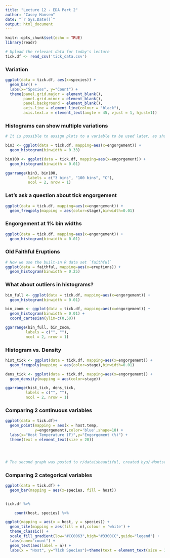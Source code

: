 ```yaml
---
title: "Lecture 12 - EDA Part 2"
author: "Casey Hansen"
date: "`r Sys.Date()`"
output: html_document
---
```


```r
knitr::opts_chunk$set(echo = TRUE)
library(readr)

# Upload the relevant data for today's lecture
tick.df <- read_csv('tick_data.csv')
```

### Variation
```r

ggplot(data = tick.df, aes(x=species)) + 
  geom_bar() +
  labs(x="Species", y="Count") + 
  theme(panel.grid.major = element_blank(), 
        panel.grid.minor = element_blank(),
        panel.background = element_blank(), 
        axis.line = element_line(colour = "black"),
        axis.text.x = element_text(angle = 45, vjust = 1, hjust=1))

```

### Histograms can show multiple variations
```r

# It is possible to assign plots to a variable to be used later, as shown here

bin3 <- ggplot(data = tick.df, mapping=aes(x=engorgement)) + 
  geom_histogram(binwidth = 0.33)

bin100 <- ggplot(data = tick.df, mapping=aes(x=engorgement)) + 
  geom_histogram(binwidth = 0.01)

ggarrange(bin3, bin100, 
          labels = c("3 bins", "100 bins", "C"),
          ncol = 2, nrow = 1)
```

### Let’s ask a question about tick engorgement
```r
ggplot(data = tick.df, mapping=aes(x=engorgement)) + 
  geom_freqpoly(mapping = aes(color=stage),binwidth=0.01)
```

### Engorgement at 1% bin widths
```r
ggplot(data = tick.df, mapping=aes(x=engorgement)) + 
  geom_histogram(binwidth = 0.01)
```

### Old Faithful Eruptions
```r
# Now we use the built-in R data set `faithful`
ggplot(data = faithful, mapping=aes(x=eruptions)) + 
  geom_histogram(binwidth = 0.25)
```

### What about outliers in histograms?
```r
bin_full <- ggplot(data = tick.df, mapping=aes(x=engorgement)) + 
  geom_histogram(binwidth = 0.01)

bin_zoom <- ggplot(data = tick.df, mapping=aes(x=engorgement)) + 
  geom_histogram(binwidth = 0.01) + 
  coord_cartesian(ylim=c(0,50))

ggarrange(bin_full, bin_zoom, 
         labels = c("", ""),
         ncol = 2, nrow = 1)
```

### Histogram vs. Density
```r
hist_tick <- ggplot(data = tick.df, mapping=aes(x=engorgement)) + 
  geom_freqpoly(mapping = aes(color=stage),binwidth=0.01)

dens_tick <- ggplot(data = tick.df, mapping=aes(x=engorgement)) + 
  geom_density(mapping = aes(color=stage))

ggarrange(hist_tick, dens_tick, 
         labels = c("", ""),
         ncol = 2, nrow = 1)
```

### Comparing 2 continuous variables
```r
ggplot(data = tick.df)+
  geom_point(mapping = aes(x = host.temp, 
             y=engorgement),color='blue',shape=18) +
  labs(x="Host Temperature (F)",y="Engorgement (%)") +
  theme(text = element_text(size = 20))




# The second graph was posted to r/dataisbeautiful, created byu/-Montse-

```

### Comparing 2 categorical variables
```r

ggplot(data = tick.df) +
  geom_bar(mapping = aes(x=species, fill = host))


tick.df %>%

    count(host, species) %>%

ggplot(mapping = aes(x = host, y = species)) + 
  geom_tile(mapping = aes(fill = n),colour = 'white') +
  theme_classic() +
  scale_fill_gradient(low="#CC0063",high="#3300CC",guide="legend") +
  labs(name="count") + 
  geom_text(aes(label = n)) +
  labs(x = "Host", y="Tick Species")+theme(text = element_text(size = 16))

```

